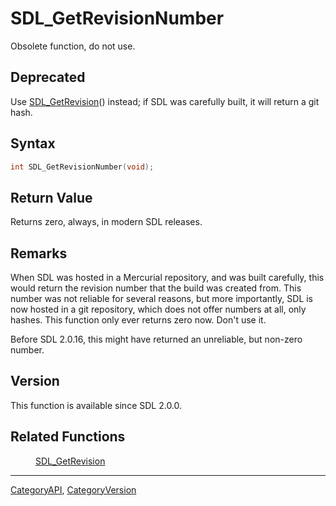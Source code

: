 = SDL_GetRevisionNumber =

Obsolete function, do not use.

== Deprecated ==

Use [[SDL_GetRevision]]() instead; if SDL was carefully built, it will
return a git hash.

== Syntax ==

<syntaxhighlight lang='c'>
int SDL_GetRevisionNumber(void);
</syntaxhighlight>

== Return Value ==

Returns zero, always, in modern SDL releases.

== Remarks ==

When SDL was hosted in a Mercurial repository, and was built carefully,
this would return the revision number that the build was created from. This
number was not reliable for several reasons, but more importantly, SDL is
now hosted in a git repository, which does not offer numbers at all, only
hashes. This function only ever returns zero now. Don't use it.

Before SDL 2.0.16, this might have returned an unreliable, but non-zero
number.

== Version ==

This function is available since SDL 2.0.0.

== Related Functions ==

:[[SDL_GetRevision]]

----
[[CategoryAPI]], [[CategoryVersion]]



